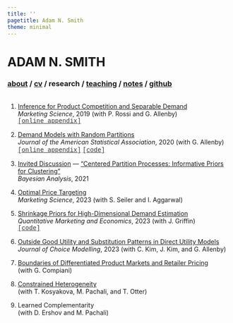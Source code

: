 ```yaml
---
title: ''
pagetitle: Adam N. Smith
theme: minimal
---
```


<div class="header">
<h1 class="item">ADAM N. SMITH</h1>
<h3 class="item">
[about](index.html) /
<a href=files/smith-cv.pdf target="_blank">cv</a> /
research /
[teaching](teaching.html) /
[notes](notes.html) /
<a href="https://github.com/adam-n-smith" target="_blank">github</a>
</h3>
</div>

<p class="" style="margin: 33px;"></p>

1. [Inference for Product Competition and Separable Demand](https://pubsonline.informs.org/doi/abs/10.1287/mksc.2019.1159)\
*Marketing Science*, 2019 (with P. Rossi and G. Allenby)\
<a 
href="files/research/separable-demand-appendix.pdf" 
style="color:rgb(51,51,51);font-family:Courier New">[online appendix]</a>

2. [Demand Models with Random Partitions](https://www.tandfonline.com/doi/full/10.1080/01621459.2019.1604360)\
*Journal of the American Statistical Association*, 2020 (with G. Allenby)\
<a 
href="files/research/random-partitions-appendix.pdf" 
style="color:rgb(51,51,51);font-family:Courier New">[online appendix]</a>
<a 
href="https://github.com/adam-n-smith/demand-models-random-partitions" 
style="color:rgb(51,51,51);font-family:Courier New">[code]</a>

3. [Invited Discussion](files/research/centered-partition-discussion.pdf) --- ["Centered Partition Processes: Informative Priors for Clustering"](https://projecteuclid.org/journals/bayesian-analysis/volume-16/issue-1/Centered-Partition-Processes-Informative-Priors-for-Clustering-with-Discussion/10.1214/20-BA1197.full)\
*Bayesian Analysis*, 2021\

4. [Optimal Price Targeting](https://pubsonline.informs.org/doi/abs/10.1287/mksc.2022.1387)\
*Marketing Science*, 2023 (with S. Seiler and I. Aggarwal)\

5. [Shrinkage Priors for High-Dimensional Demand Estimation](https://link.springer.com/article/10.1007/s11129-022-09260-7)\
*Quantitative Marketing and Economics*, 2023 (with J. Griffin)\
<a 
href="https://github.com/adam-n-smith/hierarchical-shrinkage" 
style="color:rgb(51,51,51);font-family:Courier New">[code]</a>

6. [Outside Good Utility and Substitution Patterns in Direct Utility Models](https://www.sciencedirect.com/science/article/abs/pii/S1755534523000489)\
*Journal of Choice Modelling*, 2023 (with C. Kim, J. Kim, and G. Allenby)\

7. [Boundaries of Differentiated Product Markets and Retailer Pricing](https://papers.ssrn.com/sol3/papers.cfm?abstract_id=3916922)\
(with G. Compiani)

8. [Constrained Heterogeneity](https://papers.ssrn.com/sol3/papers.cfm?abstract_id=4331470)\
(with T. Kosyakova, M. Pachali, and T. Otter)

9. Learned Complementarity\
(with D. Ershov and M. Pachali)

